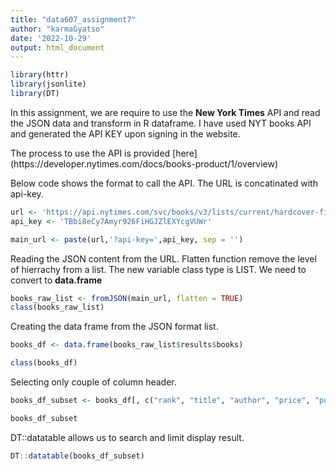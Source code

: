 ```yaml
---
title: "data607_assignment7"
author: "karmaGyatso"
date: '2022-10-29'
output: html_document
---
```


```r
library(httr)
library(jsonlite)
library(DT)
```

In this assignment, we are require to use the **New York Times** API and read the JSON data and transform in R dataframe. I have used NYT books API and generated the API KEY upon signing in the website. 

The process to use the API is provided [here] (https://developer.nytimes.com/docs/books-product/1/overview)

Below code shows the format to call the API. The URL is concatinated with api-key. 
```r
url <- 'https://api.nytimes.com/svc/books/v3/lists/current/hardcover-fiction.json'
api_key <- 'TBbi8eCy7Amyr926FiHGJZlEXYcgVUWr'

main_url <- paste(url,'?api-key=',api_key, sep = '')

```

Reading the JSON content from the URL. Flatten function remove the level of hierrachy from a list. The new variable class type is LIST. We need to convert to **data.frame**
```r
books_raw_list <- fromJSON(main_url, flatten = TRUE)
class(books_raw_list)
```



Creating the data frame from the JSON format list.
```r
books_df <- data.frame(books_raw_list$results$books)

class(books_df)
```

Selecting only couple of column header. 
```r
books_df_subset <- books_df[, c("rank", "title", "author", "price", "publisher", "primary_isbn13")]

books_df_subset
```
DT::datatable allows us to search and limit display result. 
```r
DT::datatable(books_df_subset)
```

